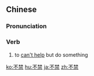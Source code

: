 ==Chinese==
{{zh-forms}}

===Pronunciation===
{{zh-pron
|m=不jīn
|c=bat1 kam1
|mn=put-kìm
|cat=v
}}

===Verb===
{{zh-verb}}

# to [[can't help]] but do something
#: {{zh-x|我 不禁{jīn} 失笑。|I '''couldn't help''' laughing.}}

{{zh-cat|Intermediate}}

[[ko:不禁]]
[[hu:不禁]]
[[ja:不禁]]
[[zh:不禁]]